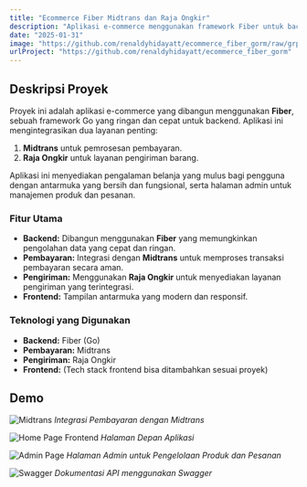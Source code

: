 ```yaml
---
title: "Ecommerce Fiber Midtrans dan Raja Ongkir"
description: "Aplikasi e-commerce menggunakan framework Fiber untuk backend dengan integrasi Midtrans untuk pembayaran dan Raja Ongkir untuk pengiriman."
date: "2025-01-31"
image: "https://github.com/renaldyhidayatt/ecommerce_fiber_gorm/raw/grpc_fiber/images/home.png?raw=true"
urlProject: "https://github.com/renaldyhidayatt/ecommerce_fiber_gorm"
---
```


## Deskripsi Proyek

Proyek ini adalah aplikasi e-commerce yang dibangun menggunakan **Fiber**, sebuah framework Go yang ringan dan cepat untuk backend. Aplikasi ini mengintegrasikan dua layanan penting:
1. **Midtrans** untuk pemrosesan pembayaran.
2. **Raja Ongkir** untuk layanan pengiriman barang.

Aplikasi ini menyediakan pengalaman belanja yang mulus bagi pengguna dengan antarmuka yang bersih dan fungsional, serta halaman admin untuk manajemen produk dan pesanan.

### Fitur Utama
- **Backend:** Dibangun menggunakan **Fiber** yang memungkinkan pengolahan data yang cepat dan ringan.
- **Pembayaran:** Integrasi dengan **Midtrans** untuk memproses transaksi pembayaran secara aman.
- **Pengiriman:** Menggunakan **Raja Ongkir** untuk menyediakan layanan pengiriman yang terintegrasi.
- **Frontend:** Tampilan antarmuka yang modern dan responsif.
  
### Teknologi yang Digunakan
- **Backend:** Fiber (Go)
- **Pembayaran:** Midtrans
- **Pengiriman:** Raja Ongkir
- **Frontend:** (Tech stack frontend bisa ditambahkan sesuai proyek)

## Demo

![Midtrans](https://github.com/renaldyhidayatt/ecommerce_fiber_gorm/raw/grpc_fiber/images/midtrans.png?raw=true)
*Integrasi Pembayaran dengan Midtrans*

![Home Page Frontend](https://github.com/renaldyhidayatt/ecommerce_fiber_gorm/raw/grpc_fiber/images/home.png?raw=true)
*Halaman Depan Aplikasi*

![Admin Page](https://github.com/renaldyhidayatt/ecommerce_fiber_gorm/raw/grpc_fiber/images/front-admin.png?raw=true)
*Halaman Admin untuk Pengelolaan Produk dan Pesanan*

![Swagger](https://github.com/renaldyhidayatt/ecommerce_fiber_gorm/raw/grpc_fiber/images/swagger.png?raw=true)
*Dokumentasi API menggunakan Swagger*
